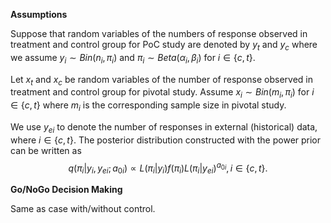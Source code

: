 **Assumptions**

Suppose that random variables of the numbers of response observed in treatment and control group for PoC study are denoted by $y_t$ and $y_c$ where we assume $y_i \sim Bin(n_i,\pi_i)$ and $\pi_i \sim Beta(\alpha_i,\beta_i)$ for $i \in \{c,t\}$.

Let $x_t$ and $x_c$ be random variables of the number of response observed in treatment and control group for pivotal study.
Assume $x_i \sim Bin(m_i, \pi_i)$ for $i \in \{c,t\}$ where $m_i$ is the corresponding sample size in pivotal study.

We use $y_{ei}$ to denote the number of responses in external (historical) data, where $i \in \{c,t\}$.
The posterior distribution constructed with the power prior can be written as
$$
    q(\pi_i|y_i,y_{ei}; a_{0i}) \propto L(\pi_i|y_i) f(\pi_i) L(\pi_{i} | y_{ei})^{a_{0i}}, i \in \{c,t\}.
$$

**Go/NoGo Decision Making**

Same as case with/without control.